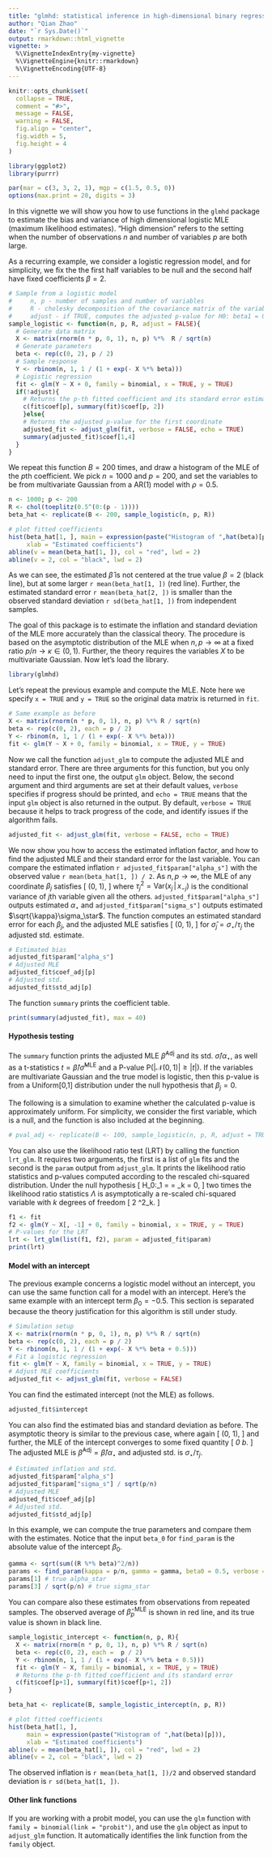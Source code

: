 ```yaml
---
title: "glmhd: statistical inference in high-dimensional binary regression"
author: "Qian Zhao"
date: "`r Sys.Date()`"
output: rmarkdown::html_vignette
vignette: >
  %\VignetteIndexEntry{my-vignette}
  %\VignetteEngine{knitr::rmarkdown}
  %\VignetteEncoding{UTF-8}
---
```


```r
knitr::opts_chunk$set(
  collapse = TRUE,
  comment = "#>",
  message = FALSE, 
  warning = FALSE, 
  fig.align = "center", 
  fig.width = 5,
  fig.height = 4
)
```

```r
library(ggplot2)
library(purrr)
```

```r
par(mar = c(3, 3, 2, 1), mgp = c(1.5, 0.5, 0))
options(max.print = 20, digits = 3)
```

In this vignette we will show you how to use functions in the `glmhd` package to estimate the bias and variance of high dimensional logistic MLE (maximum likelihood estimates). "High dimension" refers to the setting when the number of observations $n$ and number of variables $p$ are both large. 

As a recurring example, we consider a logistic regression model, and for simplicity, we fix the the first half variables to be null and the second half have fixed coefficients $\beta = 2$. 

```r
# Sample from a logistic model
#     n, p - number of samples and number of variables
#     R - cholesky decomposition of the covariance matrix of the variables
#     adjust - if TRUE, computes the adjusted p-value for H0: beta1 = 0
sample_logistic <- function(n, p, R, adjust = FALSE){
  # Generate data matrix
  X <- matrix(rnorm(n * p, 0, 1), n, p) %*%  R / sqrt(n)
  # Generate parameters
  beta <- rep(c(0, 2), p / 2) 
  # Sample response 
  Y <- rbinom(n, 1, 1 / (1 + exp(- X %*% beta)))
  # Logistic regression 
  fit <- glm(Y ~ X + 0, family = binomial, x = TRUE, y = TRUE)
  if(!adjust){
    # Returns the p-th fitted coefficient and its standard error estimate
    c(fit$coef[p], summary(fit)$coef[p, 2])  
    }else{
    # Returns the adjusted p-value for the first coordinate
    adjusted_fit <- adjust_glm(fit, verbose = FALSE, echo = TRUE)
    summary(adjusted_fit)$coef[1,4]
  }
}
```

We repeat this function $B = 200$ times, and draw a histogram of the MLE of the $p$th coefficient. We pick $n = 1000$ and $p = 200$, and set the variables to be from multivariate Gaussian from a AR(1) model with $\rho = 0.5$.

```r
n <- 1000; p <- 200
R <- chol(toeplitz(0.5^(0:(p - 1))))
beta_hat <- replicate(B <- 200, sample_logistic(n, p, R))
```

```r
# plot fitted coefficients
hist(beta_hat[1, ], main = expression(paste("Histogram of ",hat(beta)[p])),
     xlab = "Estimated coefficients")
abline(v = mean(beta_hat[1, ]), col = "red", lwd = 2)
abline(v = 2, col = "black", lwd = 2)
```

As we can see, the estimated $\hat{\beta}$ is not centered at the true value $\beta = 2$ (black line), but at some larger `r mean(beta_hat[1, ])` (red line). Further, the estimated standard error `r mean(beta_hat[2, ])` is smaller than the observed standard deviation `r sd(beta_hat[1, ])` from independent samples. 

The goal of this package is to estimate the inflation and standard deviation of the MLE more accurately than the classical theory. The procedure is based on the asymptotic distribution of the MLE when $n, p\to\infty$ at a fixed ratio $p / n\to \kappa \in (0, 1)$. Further, the theory requires the variables $X$ to be  multivariate Gaussian. Now let's load the library. 

```r
library(glmhd)
```

Let's repeat the previous example and compute the MLE. Note here we specify `x = TRUE` and `y = TRUE` so the original data matrix is returned in `fit`. 

```r
# Same example as before
X <- matrix(rnorm(n * p, 0, 1), n, p) %*% R / sqrt(n)
beta <- rep(c(0, 2), each = p / 2)  
Y <- rbinom(n, 1, 1 / (1 + exp(- X %*% beta)))
fit <- glm(Y ~ X + 0, family = binomial, x = TRUE, y = TRUE)
```

Now we call the function `adjust_glm` to compute the adjusted MLE and standard error.  There are three arguments for this function, but you only need to input the first one, the output `glm` object. Below, the second argument and third arguments are set at their default values, `verbose` specifies if progress should be printed, and `echo = TRUE` means that the input `glm` object is also returned in the output. By default, `verbose = TRUE` because it helps to track progress of the code, and identify issues if the algorithm fails. 

```r
adjusted_fit <- adjust_glm(fit, verbose = FALSE, echo = TRUE)
```

We now show you how to access the estimated inflation factor, and how to find the adjusted MLE and their standard error for the last variable. You can compare the estimated inflation `r adjusted_fit$param["alpha_s"]` with the observed value `r mean(beta_hat[1, ]) / 2`. As $n, p \to\infty$, the MLE of any coordinate $\beta_j$ satisfies 
\[
\frac{\hat{\beta}_j^\mathrm{MLE} - \alpha_\star \beta_j}{\sigma_\star / \tau_j} \stackrel{d}{\longrightarrow} \mathcal{N}(0, 1),
\]
where $\tau^2_j = \mathrm{Var}(x_j\,|\,x_{-j})$ is the conditional variance of $j$th variable given all the others. `adjusted_fit$param["alpha_s"]` outputs estimated $\alpha_\star$ and `adjusted_fit$param["sigma_s"]` outputs estimated $\sqrt{\kappa}\sigma_\star$. The function computes an estimated standard error for each $\beta_j$, and the adjusted MLE satisfies
\[
\frac{\hat{\beta}_j^\mathrm{Adj} - \beta_j}{\hat{\sigma}_j / \alpha_\star} \approx \mathcal{N}(0, 1),
\]
for $\hat{\sigma}_j = \sigma_\star / \tau_j$ the adjusted std. estimate.

```r
# Estimated bias 
adjusted_fit$param["alpha_s"]
# Adjusted MLE
adjusted_fit$coef_adj[p]
# Adjusted std. 
adjusted_fit$std_adj[p]
```

The function `summary` prints the coefficient table. 

```r
print(summary(adjusted_fit), max = 40)
```

#### Hypothesis testing

The `summary` function prints the adjusted MLE $\hat{\beta}^\mathrm{Adj}$ and its std. $\hat{\sigma} / \alpha_\star$, as well as a t-statistics $t = \hat{\beta}/\hat{\sigma}^\mathrm{MLE}$ and a P-value $\mathrm{P}(|\mathcal{N}(0,1)|\geq |t|)$. If the variables are multivariate Gaussian and the true model is logistic, then this p-value is from a Uniform[0,1] distribution under the null hypothesis that $\beta_j = 0$. 

The following is a simulation to examine whether the calculated p-value is approximately uniform. For simplicity, we consider the first variable, which is a null, and the function is also included at the beginning. 

```r
# pval_adj <- replicate(B <- 100, sample_logistic(n, p, R, adjust = TRUE))
```

You can also use the likelihood ratio test (LRT) by calling the function `lrt_glm`. It requires two arguments, the first is a list of `glm` fits and the second is the `param` output from `adjust_glm`. It prints the likelihood ratio statistics and p-values computed according to the rescaled chi-squared distribution. Under the null hypothesis 
\[
H_0:\quad \beta_1 = \ldots = \beta_k = 0,
\]
two times the likelihood ratio statistics $\Lambda$ is asymptotically a re-scaled chi-squared variable with $k$ degrees of freedom
\[
2 \Lambda \stackrel{d}{\longrightarrow} \frac{\kappa_\star \sigma_\star^2}{\lambda_\star}\chi^2_k. 
\]

```r
f1 <- fit
f2 <- glm(Y ~ X[, -1] + 0, family = binomial, x = TRUE, y = TRUE)
# P-values for the LRT
lrt <- lrt_glm(list(f1, f2), param = adjusted_fit$param)
print(lrt)
```

#### Model with an intercept 

The previous example concerns a logistic model without an intercept, you can use the same function call for a model with an intercept. Here's the same example with an intercept term $\beta_0 = - 0.5$. This section is separated because the theory justification for this algorithm is still under study. 

```r
# Simulation setup
X <- matrix(rnorm(n * p, 0, 1), n, p) %*% R / sqrt(n)
beta <- rep(c(0, 2), each = p / 2)
Y <- rbinom(n, 1, 1 / (1 + exp(- X %*% beta + 0.5)))
# Fit a logistic regression
fit <- glm(Y ~ X, family = binomial, x = TRUE, y = TRUE)
# Adjust MLE coefficients
adjusted_fit <- adjust_glm(fit, verbose = FALSE)
```

You can find the estimated intercept (not the MLE) as follows.

```r
adjusted_fit$intercept
```

You can also find the estimated bias and standard deviation as before. The asymptotic theory is similar to the previous case, where again
\[
  \frac{\hat{\beta}_j^\mathrm{MLE} - \alpha_\star \beta_j}{\sigma_\star / \tau_j} \stackrel{d}{\longrightarrow} \mathcal{N}(0, 1),
  \]
and further, the MLE of the intercept converges to some fixed quantity
\[
  \hat{\beta}_0 \stackrel{p}{\longrightarrow} b_\star.
  \]
The adjusted MLE is $\hat{\beta}^\mathrm{Adj} = \hat{\beta} / \alpha_\star$ and adjusted std. is $\sigma_\star / \tau_j$.

```r
# Estimated inflation and std.
adjusted_fit$param["alpha_s"]
adjusted_fit$param["sigma_s"] / sqrt(p/n)
# Adjusted MLE
adjusted_fit$coef_adj[p]
# Adjusted std.
adjusted_fit$std_adj[p]
```

In this example, we can compute the true parameters and compare them with the estimates. Notice that the input `beta_0` for `find_param` is the absolute value of the intercept $\beta_0$. 

```r
gamma <- sqrt(sum((R %*% beta)^2/n))
params <- find_param(kappa = p/n, gamma = gamma, beta0 = 0.5, verbose = FALSE)
params[1] # true alpha_star
params[3] / sqrt(p/n) # true sigma_star
```

You can compare also these estimates from observations from repeated samples. The observed average of $\hat{\beta}^\mathrm{MLE}_p$ is shown in red line, and its true value is shown in black line.

```r
sample_logistic_intercept <- function(n, p, R){
  X <- matrix(rnorm(n * p, 0, 1), n, p) %*% R / sqrt(n)
  beta <- rep(c(0, 2), each =  p / 2)
  Y <- rbinom(n, 1, 1 / (1 + exp(- X %*% beta + 0.5)))
  fit <- glm(Y ~ X, family = binomial, x = TRUE, y = TRUE)
  # Returns the p-th fitted coefficient and its standard error
  c(fit$coef[p+1], summary(fit)$coef[p+1, 2])
}
```

```r
beta_hat <- replicate(B, sample_logistic_intercept(n, p, R))
```

```r
# plot fitted coefficients
hist(beta_hat[1, ],
     main = expression(paste("Histogram of ",hat(beta)[p])),
     xlab = "Estimated coefficients")
abline(v = mean(beta_hat[1, ]), col = "red", lwd = 2)
abline(v = 2, col = "black", lwd = 2)
```

The observed inflation is `r mean(beta_hat[1, ])/2` and observed standard deviation is `r sd(beta_hat[1, ])`.

#### Other link functions

If you are working with a probit model, you can use the `glm` function with `family = binomial(link = "probit")`, and use the `glm` object as input to `adjust_glm` function. It automatically identifies the link function from the `family` object. 

